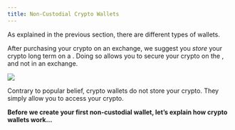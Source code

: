 ```yaml
---
title: Non-Custodial Crypto Wallets
---
```


As explained in the previous section, there are different types of wallets.&#x20;

After purchasing your crypto on an exchange, we suggest you *store* your crypto long term on a <Nutshell children="non-custodial wallet" glossaryEntry="content/glossary/Non-custodial-Crypto-Wallet.mdx" />. Doing so allows you to secure your crypto on the <Nutshell children="blockchain" glossaryEntry="content/glossary/blockchain.mdx" />, and not in an exchange.&#x20;

![](/assets/bit-crypto-wallet.jpg)

Contrary to popular belief, crypto wallets do not store your crypto. They simply allow you to access your crypto.

**Before we create your first non-custodial wallet, let’s explain how crypto wallets work…**
